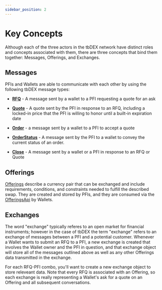```yaml
---
sidebar_position: 2
---
```


# Key Concepts

Although each of the three actors in the tbDEX network have distinct roles and concepts associated with them, there are three concepts that bind them together: Messages, Offerings, and Exchanges.

## Messages

PFIs and Wallets are able to communicate with each other by using the following tbDEX message types:

* [**RFQ**](/docs/tbdex/api-reference/tbdex-js/protocol/classes/Rfq) - A message sent by a wallet to a PFI requesting a quote for an ask

* [**Quote**](/docs/tbdex/pfi/creating-quotes) - A quote sent by the PFI in response to an RFQ, including a locked-in price that the PFI is willing to honor until a built-in expiration date

* [**Order**](/docs/tbdex/pfi/processing-orders) - a message sent by a wallet to a PFI to accept a quote

* [**OrderStatus**](/docs/tbdex/pfi/processing-orders#provide-an-initial-orderstatus) - A message sent by the PFI to a wallet to convey the current status of an order.

* [**Close**](/docs/tbdex/pfi/processing-orders#close-the-order) - A message sent by a wallet or a PFI in response to an RFQ or Quote

## Offerings

[Offerings](/docs/tbdex/pfi/creating-offerings) describe a currency pair that can be exchanged and include requirements, conditions, and constraints needed to fulfill the described swap. They are created and stored by PFIs, and they are consumed via the [OfferingsApi](https://tbd54566975.github.io/tbdex-js/interfaces/_tbdex_http_server.OfferingsApi.html) by Wallets. 

## Exchanges

The word "exchange" typically referes to an open market for financial instruments; however in the case of tbDEX the term "exchange" refers to an exchange of messages between a PFI and a potential customer. Whenever a Wallet wants to submit an RFQ to a PFI, a new exchange is created that involves the Wallet owner and the PFI in question, and that exchange object will store all of the messages outlined above as well as any other Offerings data transmitted in the exchange.

For each RFQ-PFI combo, you'll want to create a new exchange object to store releveant data. Note that every RFQ is associated with an Offering, so each exchange is really representing a Wallet's ask for a quote on an Offering and all subsequent conversations.
